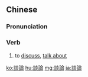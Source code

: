 {{also|谈论}}
==Chinese==
{{zh-forms|s=谈论}}

===Pronunciation===
{{zh-pron
|m=tánlùn
|c=taam4 leon6
|h=pfs=thàm-lun
|mn=tâm-lūn
|cat=v
}}

===Verb===
{{zh-verb}}

# to [[discuss]], [[talk about]]

[[ko:談論]]
[[hu:談論]]
[[mg:談論]]
[[ja:談論]]